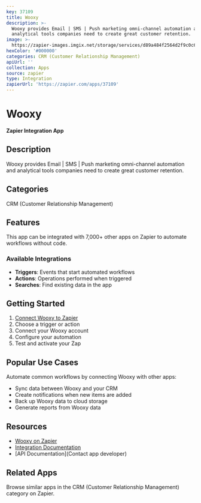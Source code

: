 ```yaml
---
key: 37109
title: Wooxy
description: >-
  Wooxy provides Email | SMS | Push marketing omni-channel automation and
  analytical tools companies need to create great customer retention.
image: >-
  https://zapier-images.imgix.net/storage/services/d89a484f2564d2f9c0c65003c6c5fbcb.png?auto=format%2Ccompress&ixlib=python-3.0.0&q=50
hexColor: '#000000'
categories: CRM (Customer Relationship Management)
apiUrl: ''
collection: Apps
source: zapier
type: Integration
zapierUrl: 'https://zapier.com/apps/37109'
---
```

# Wooxy

**Zapier Integration App**

## Description

Wooxy provides Email | SMS | Push marketing omni-channel automation and analytical tools companies need to create great customer retention.

## Categories

CRM (Customer Relationship Management)

## Features

This app can be integrated with 7,000+ other apps on Zapier to automate workflows without code.

### Available Integrations

- **Triggers**: Events that start automated workflows
- **Actions**: Operations performed when triggered
- **Searches**: Find existing data in the app

## Getting Started

1. [Connect Wooxy to Zapier](https://zapier.com/apps/37109)
2. Choose a trigger or action
3. Connect your Wooxy account
4. Configure your automation
5. Test and activate your Zap

## Popular Use Cases

Automate common workflows by connecting Wooxy with other apps:

- Sync data between Wooxy and your CRM
- Create notifications when new items are added
- Back up Wooxy data to cloud storage
- Generate reports from Wooxy data

## Resources

- [Wooxy on Zapier](https://zapier.com/apps/37109)
- [Integration Documentation](https://zapier.com/apps/37109/integrations)
- [API Documentation](Contact app developer)

## Related Apps

Browse similar apps in the CRM (Customer Relationship Management) category on Zapier.
